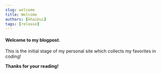 ```yaml
---
slug: welcome
title: Welcome
authors: [khaibui]
tags: [release]
---
```


<!--truncate-->
#### Welcome to my blogpost.

This is the initial stage of my personal site which collects my favorites in coding!

**Thanks for your reading!**